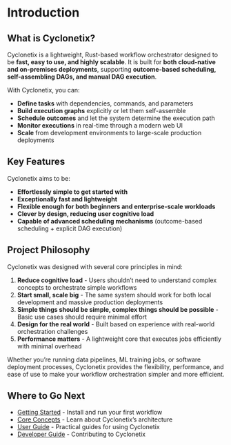 # Introduction

## What is Cyclonetix?

Cyclonetix is a lightweight, Rust-based workflow orchestrator designed to be **fast, easy to use, and highly scalable**. It is built for **both cloud-native and on-premises deployments**, supporting **outcome-based scheduling, self-assembling DAGs, and manual DAG execution**.

With Cyclonetix, you can:

- **Define tasks** with dependencies, commands, and parameters
- **Build execution graphs** explicitly or let them self-assemble
- **Schedule outcomes** and let the system determine the execution path
- **Monitor executions** in real-time through a modern web UI
- **Scale** from development environments to large-scale production deployments

## Key Features

Cyclonetix aims to be:

- **Effortlessly simple to get started with**
- **Exceptionally fast and lightweight**
- **Flexible enough for both beginners and enterprise-scale workloads**
- **Clever by design, reducing user cognitive load**
- **Capable of advanced scheduling mechanisms** (outcome-based scheduling + explicit DAG execution)

## Project Philosophy

Cyclonetix was designed with several core principles in mind:

1. **Reduce cognitive load** - Users shouldn't need to understand complex concepts to orchestrate simple workflows
2. **Start small, scale big** - The same system should work for both local development and massive production deployments
3. **Simple things should be simple, complex things should be possible** - Basic use cases should require minimal effort
4. **Design for the real world** - Built based on experience with real-world orchestration challenges
5. **Performance matters** - A lightweight core that executes jobs efficiently with minimal overhead

Whether you're running data pipelines, ML training jobs, or software deployment processes, Cyclonetix provides the flexibility, performance, and ease of use to make your workflow orchestration simpler and more efficient.

## Where to Go Next

- [Getting Started](getting-started.qmd) - Install and run your first workflow
- [Core Concepts](core-concepts/architecture.qmd) - Learn about Cyclonetix's architecture
- [User Guide](user-guide/task-definition.qmd) - Practical guides for using Cyclonetix
- [Developer Guide](developer-guide.qmd) - Contributing to Cyclonetix
